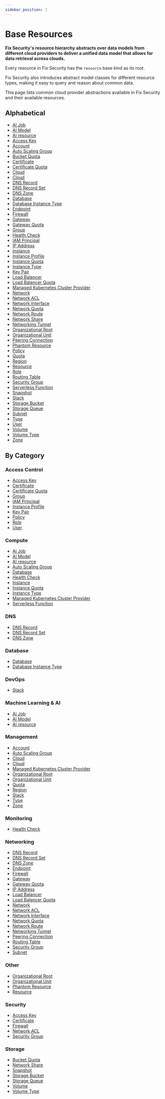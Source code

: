 ```yaml
---
sidebar_position: 1
---
```


# Base Resources

**Fix Security's resource hierarchy abstracts over data models from different cloud providers to deliver a unified data model that allows for data retrieval across clouds.**

Every resource in Fix Security has the `resource` base kind as its root.

Fix Security also introduces abstract model classes for different resource types, making it easy to query and reason about common data.

This page lists common cloud provider abstractions available in Fix Security and their available resources.

## Alphabetical

- [AI Job](ai_job.mdx)
- [AI Model](ai_model.mdx)
- [AI resource](ai_resource.mdx)
- [Access Key](access_key.mdx)
- [Account](account.mdx)
- [Auto Scaling Group](autoscaling_group.mdx)
- [Bucket Quota](bucket_quota.mdx)
- [Certificate](certificate.mdx)
- [Certificate Quota](certificate_quota.mdx)
- [Cloud](cloud.mdx)
- [Cloud](base_cloud.mdx)
- [DNS Record](dns_record.mdx)
- [DNS Record Set](dns_record_set.mdx)
- [DNS Zone](dns_zone.mdx)
- [Database](database.mdx)
- [Database Instance Type](database_instance_type.mdx)
- [Endpoint](endpoint.mdx)
- [Firewall](firewall.mdx)
- [Gateway](gateway.mdx)
- [Gateway Quota](gateway_quota.mdx)
- [Group](group.mdx)
- [Health Check](health_check.mdx)
- [IAM Principal](iam_principal.mdx)
- [IP Address](ip_address.mdx)
- [Instance](instance.mdx)
- [Instance Profile](instance_profile.mdx)
- [Instance Quota](instance_quota.mdx)
- [Instance Type](instance_type.mdx)
- [Key Pair](keypair.mdx)
- [Load Balancer](load_balancer.mdx)
- [Load Balancer Quota](load_balancer_quota.mdx)
- [Managed Kubernetes Cluster Provider](managed_kubernetes_cluster_provider.mdx)
- [Network](network.mdx)
- [Network ACL](network_acl.mdx)
- [Network Interface](network_interface.mdx)
- [Network Quota](network_quota.mdx)
- [Network Route](route.mdx)
- [Network Share](network_share.mdx)
- [Networking Tunnel](tunnel.mdx)
- [Organizational Root](organizational_root.mdx)
- [Organizational Unit](organizational_unit.mdx)
- [Peering Connection](peering_connection.mdx)
- [Phantom Resource](phantom_resource.mdx)
- [Policy](policy.mdx)
- [Quota](quota.mdx)
- [Region](region.mdx)
- [Resource](resource.mdx)
- [Role](role.mdx)
- [Routing Table](routing_table.mdx)
- [Security Group](security_group.mdx)
- [Serverless Function](serverless_function.mdx)
- [Snapshot](snapshot.mdx)
- [Stack](stack.mdx)
- [Storage Bucket](bucket.mdx)
- [Storage Queue](queue.mdx)
- [Subnet](subnet.mdx)
- [Type](type.mdx)
- [User](user.mdx)
- [Volume](volume.mdx)
- [Volume Type](volume_type.mdx)
- [Zone](zone.mdx)

## By Category

### Access Control

- [Access Key](access_key.mdx)
- [Certificate](certificate.mdx)
- [Certificate Quota](certificate_quota.mdx)
- [Group](group.mdx)
- [IAM Principal](iam_principal.mdx)
- [Instance Profile](instance_profile.mdx)
- [Key Pair](keypair.mdx)
- [Policy](policy.mdx)
- [Role](role.mdx)
- [User](user.mdx)

### Compute

- [AI Job](ai_job.mdx)
- [AI Model](ai_model.mdx)
- [AI resource](ai_resource.mdx)
- [Auto Scaling Group](autoscaling_group.mdx)
- [Database](database.mdx)
- [Health Check](health_check.mdx)
- [Instance](instance.mdx)
- [Instance Quota](instance_quota.mdx)
- [Instance Type](instance_type.mdx)
- [Managed Kubernetes Cluster Provider](managed_kubernetes_cluster_provider.mdx)
- [Serverless Function](serverless_function.mdx)

### DNS

- [DNS Record](dns_record.mdx)
- [DNS Record Set](dns_record_set.mdx)
- [DNS Zone](dns_zone.mdx)

### Database

- [Database](database.mdx)
- [Database Instance Type](database_instance_type.mdx)

### DevOps

- [Stack](stack.mdx)

### Machine Learning & AI

- [AI Job](ai_job.mdx)
- [AI Model](ai_model.mdx)
- [AI resource](ai_resource.mdx)

### Management

- [Account](account.mdx)
- [Auto Scaling Group](autoscaling_group.mdx)
- [Cloud](cloud.mdx)
- [Cloud](base_cloud.mdx)
- [Managed Kubernetes Cluster Provider](managed_kubernetes_cluster_provider.mdx)
- [Organizational Root](organizational_root.mdx)
- [Organizational Unit](organizational_unit.mdx)
- [Quota](quota.mdx)
- [Region](region.mdx)
- [Stack](stack.mdx)
- [Type](type.mdx)
- [Zone](zone.mdx)

### Monitoring

- [Health Check](health_check.mdx)

### Networking

- [DNS Record](dns_record.mdx)
- [DNS Record Set](dns_record_set.mdx)
- [DNS Zone](dns_zone.mdx)
- [Endpoint](endpoint.mdx)
- [Firewall](firewall.mdx)
- [Gateway](gateway.mdx)
- [Gateway Quota](gateway_quota.mdx)
- [IP Address](ip_address.mdx)
- [Load Balancer](load_balancer.mdx)
- [Load Balancer Quota](load_balancer_quota.mdx)
- [Network](network.mdx)
- [Network ACL](network_acl.mdx)
- [Network Interface](network_interface.mdx)
- [Network Quota](network_quota.mdx)
- [Network Route](route.mdx)
- [Networking Tunnel](tunnel.mdx)
- [Peering Connection](peering_connection.mdx)
- [Routing Table](routing_table.mdx)
- [Security Group](security_group.mdx)
- [Subnet](subnet.mdx)

### Other

- [Organizational Root](organizational_root.mdx)
- [Organizational Unit](organizational_unit.mdx)
- [Phantom Resource](phantom_resource.mdx)
- [Resource](resource.mdx)

### Security

- [Access Key](access_key.mdx)
- [Certificate](certificate.mdx)
- [Firewall](firewall.mdx)
- [Network ACL](network_acl.mdx)
- [Security Group](security_group.mdx)

### Storage

- [Bucket Quota](bucket_quota.mdx)
- [Network Share](network_share.mdx)
- [Snapshot](snapshot.mdx)
- [Storage Bucket](bucket.mdx)
- [Storage Queue](queue.mdx)
- [Volume](volume.mdx)
- [Volume Type](volume_type.mdx)
